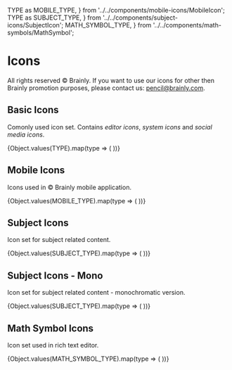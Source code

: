   TYPE as MOBILE_TYPE,
} from '../../components/mobile-icons/MobileIcon';
  TYPE as SUBJECT_TYPE,
} from '../../components/subject-icons/SubjectIcon';
  MATH_SYMBOL_TYPE,
} from '../../components/math-symbols/MathSymbol';

<Meta title="Foundation ✨/Icons" />

# Icons

All rights reserved © Brainly. If you want to use our icons for other then Brainly promotion purposes, please contact us: pencil@brainly.com.

## Basic Icons

Comonly used icon set. Contains _editor icons_, _system icons_ and _social media icons_.

<IconGallery>
  {Object.values(TYPE).map(type => (
    <IconItem name={type} key={type}>
      <Icon size={32} color={ICON_COLOR['icon-black']} type={type} />
    </IconItem>
  ))}
</IconGallery>

## Mobile Icons

Icons used in © Brainly mobile application.

<IconGallery>
  {Object.values(MOBILE_TYPE).map(type => (
    <IconItem name={type} key={type}>
      <MobileIcon size={32} color={ICON_COLOR['icon-black']} type={type} />
    </IconItem>
  ))}
</IconGallery>

## Subject Icons

Icon set for subject related content.

<IconGallery>
  {Object.values(SUBJECT_TYPE).map(type => (
    <IconItem name={type} key={type}>
      <SubjectIcon type={type} size="small" />
    </IconItem>
  ))}
</IconGallery>

## Subject Icons - Mono

Icon set for subject related content - monochromatic version.

<IconGallery>
  {Object.values(SUBJECT_TYPE).map(type => (
    <IconItem name={type} key={type}>
      <SubjectIcon
        type={type}
        size="small"
        monoColor={ICON_COLOR['icon-gray-70']}
      />
    </IconItem>
  ))}
</IconGallery>

## Math Symbol Icons

Icon set used in rich text editor.

<IconGallery>
  {Object.values(MATH_SYMBOL_TYPE).map(type => (
    <IconItem name={type} key={type}>
      <MathSymbol type={type} color={ICON_COLOR['icon-gray-70']} size="small" />
    </IconItem>
  ))}
</IconGallery>
